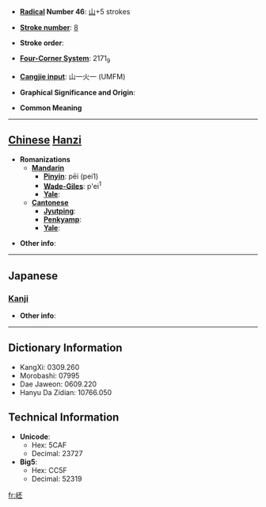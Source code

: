 * '''[[Wiktionary:Chinese radical index| Radical]] Number 46''': [[Wiktionary:Chinese radical index 山|山]]+5 strokes

* '''[[Wiktionary:Chinese total strokes index|Stroke number]]''': [[Wiktionary:Chinese total strokes index 8|8]]

* '''Stroke order''': 

* '''[[Wiktionary:Chinese four corner index|Four-Corner System]]''': 2171<sub>9</sub>

* '''[[Wiktionary:Chinese Cangjie index|Cangjie input]]''': 山一火一 (UMFM)

* '''Graphical Significance and Origin''': 

* '''Common Meaning'''

----

== [[Chinese]] [[Hanzi]] ==

* '''Romanizations'''
** '''[[Mandarin]]'''
*** '''[[Pinyin]]''': pēi (pei1)
*** '''[[Wade-Giles]]''': p'ei<sup>1</sup>
*** '''[[Yale]]''': 
** '''[[Cantonese]]'''
*** '''[[Jyutping]]''':
*** '''[[Penkyamp]]''': 
*** '''[[Yale]]''': 

* '''Other info''': 

----

==Japanese==
===[[Kanji]]===
{{kanji|on readings=[[ひ]] (hi), [[び]] (bi), [[はい]] (hai), [[へ]] (he)|kun readings=}}

* '''Other info''':  

----

== Dictionary Information ==

* KangXi: 0309.260
* Morobashi: 07995
* Dae Jaweon: 0609.220
* Hanyu Da Zidian: 10766.050

== Technical Information ==

* '''Unicode''':
** Hex: 5CAF
** Decimal: 23727
* '''Big5''':
** Hex: CC5F
** Decimal: 52319

[[fr:岯]]
